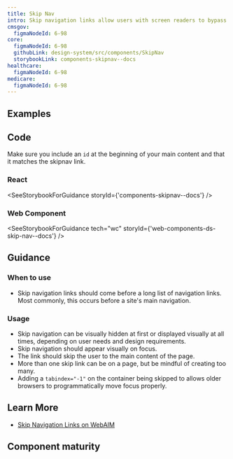 ```yaml
---
title: Skip Nav
intro: Skip navigation links allow users with screen readers to bypass long navigation lists.
cmsgov:
  figmaNodeId: 6-98
core:
  figmaNodeId: 6-98
  githubLink: design-system/src/components/SkipNav
  storybookLink: components-skipnav--docs
healthcare:
  figmaNodeId: 6-98
medicare:
  figmaNodeId: 6-98
---
```


## Examples

<StorybookExample componentName="pagination" storyId="components-skipnav--skip-nav-example" />

## Code

Make sure you include an `id` at the beginning of your main content and that it matches the skipnav link.

### React

<SeeStorybookForGuidance storyId={'components-skipnav--docs'} />

### Web Component

<SeeStorybookForGuidance tech="wc" storyId={'web-components-ds-skip-nav--docs'} />

## Guidance

### When to use

- Skip navigation links should come before a long list of navigation links. Most commonly, this occurs before a site's main navigation.

### Usage

- Skip navigation can be visually hidden at first or displayed visually at all times, depending on user needs and design requirements.
- Skip navigation should appear visually on focus.
- The link should skip the user to the main content of the page.
- More than one skip link can be on a page, but be mindful of creating too many.
- Adding a `tabindex="-1"` on the container being skipped to allows older browsers to programmatically move focus properly.

## Learn More

- [Skip Navigation Links on WebAIM](http://webaim.org/techniques/skipnav/)

## Component maturity

<MaturityChecklist
  a11yStandards={true}
  color={true}
  forcedColors={true}
  screenReaders={true}
  keyboardNavigable={true}
  storybook={true}
  responsive={true}
  spanish={true}
  completeUiKit={false}
  responsiveUiKit={false}
  tokensInCode={true}
  tokensInSketch={true}
/>
